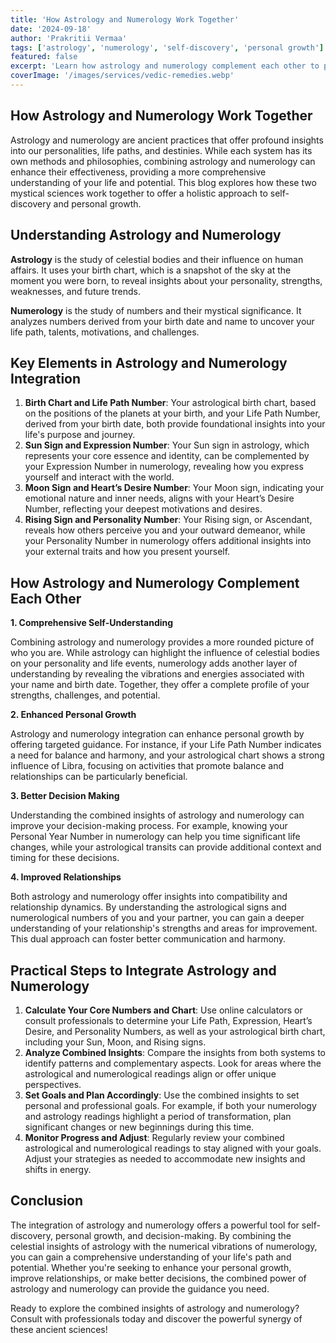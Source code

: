 ---
title: 'How Astrology and Numerology Work Together'
date: '2024-09-18'
author: 'Prakritii Vermaa'
tags: ['astrology', 'numerology', 'self-discovery', 'personal growth']
featured: false
excerpt: 'Learn how astrology and numerology complement each other to provide deeper insights into your life and personal growth.'
coverImage: '/images/services/vedic-remedies.webp'
---

## How Astrology and Numerology Work Together

Astrology and numerology are ancient practices that offer profound insights into our personalities, life paths, and destinies. While each system has its own methods and philosophies, combining astrology and numerology can enhance their effectiveness, providing a more comprehensive understanding of your life and potential. This blog explores how these two mystical sciences work together to offer a holistic approach to self-discovery and personal growth.

## Understanding Astrology and Numerology

**Astrology** is the study of celestial bodies and their influence on human affairs. It uses your birth chart, which is a snapshot of the sky at the moment you were born, to reveal insights about your personality, strengths, weaknesses, and future trends.

**Numerology** is the study of numbers and their mystical significance. It analyzes numbers derived from your birth date and name to uncover your life path, talents, motivations, and challenges.

## Key Elements in Astrology and Numerology Integration

1. **Birth Chart and Life Path Number**: Your astrological birth chart, based on the positions of the planets at your birth, and your Life Path Number, derived from your birth date, both provide foundational insights into your life's purpose and journey.
2. **Sun Sign and Expression Number**: Your Sun sign in astrology, which represents your core essence and identity, can be complemented by your Expression Number in numerology, revealing how you express yourself and interact with the world.
3. **Moon Sign and Heart’s Desire Number**: Your Moon sign, indicating your emotional nature and inner needs, aligns with your Heart’s Desire Number, reflecting your deepest motivations and desires.
4. **Rising Sign and Personality Number**: Your Rising sign, or Ascendant, reveals how others perceive you and your outward demeanor, while your Personality Number in numerology offers additional insights into your external traits and how you present yourself.

## How Astrology and Numerology Complement Each Other

**1. Comprehensive Self-Understanding**

Combining astrology and numerology provides a more rounded picture of who you are. While astrology can highlight the influence of celestial bodies on your personality and life events, numerology adds another layer of understanding by revealing the vibrations and energies associated with your name and birth date. Together, they offer a complete profile of your strengths, challenges, and potential.

**2. Enhanced Personal Growth**

Astrology and numerology integration can enhance personal growth by offering targeted guidance. For instance, if your Life Path Number indicates a need for balance and harmony, and your astrological chart shows a strong influence of Libra, focusing on activities that promote balance and relationships can be particularly beneficial.

**3. Better Decision Making**

Understanding the combined insights of astrology and numerology can improve your decision-making process. For example, knowing your Personal Year Number in numerology can help you time significant life changes, while your astrological transits can provide additional context and timing for these decisions.

**4. Improved Relationships**

Both astrology and numerology offer insights into compatibility and relationship dynamics. By understanding the astrological signs and numerological numbers of you and your partner, you can gain a deeper understanding of your relationship's strengths and areas for improvement. This dual approach can foster better communication and harmony.

## Practical Steps to Integrate Astrology and Numerology

1. **Calculate Your Core Numbers and Chart**: Use online calculators or consult professionals to determine your Life Path, Expression, Heart’s Desire, and Personality Numbers, as well as your astrological birth chart, including your Sun, Moon, and Rising signs.
2. **Analyze Combined Insights**: Compare the insights from both systems to identify patterns and complementary aspects. Look for areas where the astrological and numerological readings align or offer unique perspectives.
3. **Set Goals and Plan Accordingly**: Use the combined insights to set personal and professional goals. For example, if both your numerology and astrology readings highlight a period of transformation, plan significant changes or new beginnings during this time.
4. **Monitor Progress and Adjust**: Regularly review your combined astrological and numerological readings to stay aligned with your goals. Adjust your strategies as needed to accommodate new insights and shifts in energy.

## Conclusion

The integration of astrology and numerology offers a powerful tool for self-discovery, personal growth, and decision-making. By combining the celestial insights of astrology with the numerical vibrations of numerology, you can gain a comprehensive understanding of your life's path and potential. Whether you're seeking to enhance your personal growth, improve relationships, or make better decisions, the combined power of astrology and numerology can provide the guidance you need.

Ready to explore the combined insights of astrology and numerology? Consult with professionals today and discover the powerful synergy of these ancient sciences!
